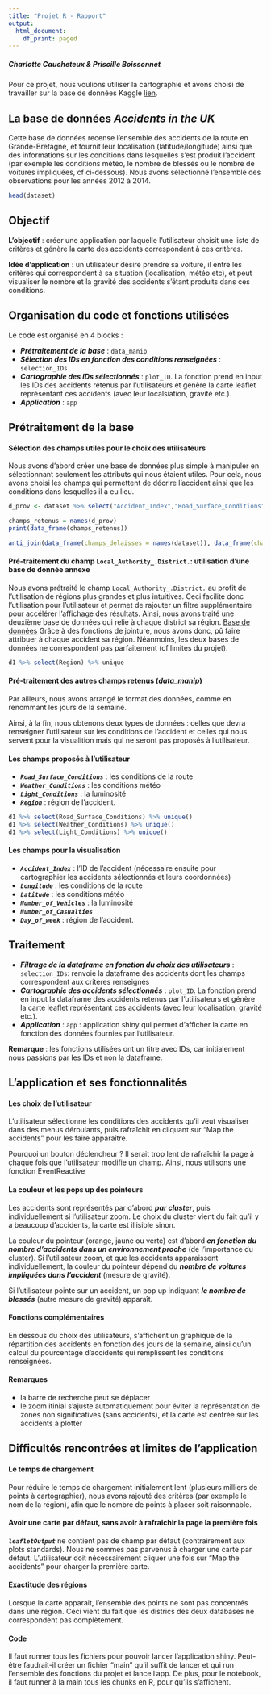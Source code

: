 ```yaml
---
title: "Projet R - Rapport"
output:
  html_document:
    df_print: paged
---
```

##### Charlotte Caucheteux & Priscille Boissonnet



Pour ce projet, nous voulions utiliser la cartographie et avons choisi de travailler sur la base de données Kaggle [lien](https://www.kaggle.com/daveianhickey/2000-16-traffic-flow-england-scotland-wales/data).



## La base de données _Accidents in the UK_

Cette base de données recense l'ensemble des accidents de la route en Grande-Bretagne, et fournit leur localisation (latitude/longitude) ainsi que des informations sur les conditions dans lesquelles s'est produit l'accident (par exemple les conditions météo, le nombre de blessés ou le nombre de voitures impliquées, cf ci-dessous).
Nous avons sélectionné l'ensemble des observations pour les années 2012 à 2014.
 
```r
head(dataset)
```


## Objectif 

**L'objectif** : créer une application par laquelle l'utilisateur choisit une liste de critères et génère la carte des accidents correspondant à ces critères. 

**Idée d'application** : un utilisateur désire prendre sa voiture, il entre les critères qui correspondent à sa situation (localisation, météo etc), et peut visualiser le nombre et la gravité des accidents s'étant produits dans ces conditions. 

## Organisation du code et fonctions utilisées  

Le code est organisé en 4 blocks :

* _**Prétraitement de la base**_ : `data_manip`
* _**Sélection des IDs en fonction des conditions renseignées**_ :  `selection_IDs`
* _**Cartographie des IDs sélectionnés**_ : `plot_ID`.  La fonction prend en input les IDs des accidents retenus par l'utilisateurs et génère la carte leaflet représentant ces accidents (avec leur localsiation, gravité etc.).
* _**Application**_ : `app`


## Prétraitement de la base
#### Sélection des champs utiles pour le choix des utilisateurs 

Nous avons d'abord créer une base de données plus simple à manipuler en sélectionnant seulement les attributs qui nous étaient utiles.
Pour cela, nous avons choisi les champs qui permettent de décrire l'accident ainsi que les conditions dans lesquelles il a eu lieu.

```r
d_prov <- dataset %>% select("Accident_Index","Road_Surface_Conditions","Weather_Conditions","Light_Conditions","Day_of_Week","Local_Authority_.District.","Number_of_Vehicles","Number_of_Casualties","Longitude","Latitude")

champs_retenus = names(d_prov)
print(data_frame(champs_retenus))
```

```r
anti_join(data_frame(champs_delaisses = names(dataset)), data_frame(champs_delaisses = names(d1)), by = "champs_delaisses")
```

#### Pré-traitement du champ `Local_Authority_.District.`: utilisation d'une base de donnée annexe 

Nous avons prétraité le champ `Local_Authority_.District.` au profit de l'utilisation de régions plus grandes et plus intuitives. Ceci facilite donc l'utilisation pour l'utilisateur et permet de rajouter un filtre supplémentaire pour accélérer l'affichage des résultats.
Ainsi, nous avons traité une deuxième base de données qui relie à chaque district sa région. 
[Base de données](http://geoportal.statistics.gov.uk/datasets/46d0cf00f75e4e4d8f5703c1cee283da_0)
Grâce à des fonctions de jointure, nous avons donc, pû faire attribuer à chaque accident sa région.
Néanmoins, les deux bases de données ne correspondent pas parfaitement (cf limites du projet).


```r
d1 %>% select(Region) %>% unique
```


#### Pré-traitement des autres champs retenus (_data_manip_)

Par ailleurs, nous avons arrangé le format des données, comme en renommant les jours de la semaine.

Ainsi, à la fin, nous obtenons deux types de données : celles que devra renseigner l'utilisateur sur les conditions de l'accident et celles qui nous servent pour la visualition mais qui ne seront pas proposés à l'utilisateur.

#### Les champs proposés à l'utilisateur
	
* _**`Road_Surface_Conditions`**_	: les conditions de la route		
* _**`Weather_Conditions`**_	: 	les conditions météo 
* _**`Light_Conditions`**_	: la luminosité 
* _**`Region`**_	: région de l'accident. 



```r
d1 %>% select(Road_Surface_Conditions) %>% unique()
d1 %>% select(Weather_Conditions) %>% unique()
d1 %>% select(Light_Conditions) %>% unique()
```


#### Les champs pour la visualisation 

* _**`Accident_Index`**_	: l'ID de l'accident (nécessaire ensuite pour cartographier les accidents sélectionnés et leurs coordonnées)			
* _**`Longitude`**_	: les conditions de la route		
* _**`Latitude`**_	: 	les conditions météo 
* _**`Number_of_Vehicles`**_	: la luminosité 
* _**`Number_of_Casualties`**_				
* _**`Day_of_week`**_	: région de l'accident. 



## Traitement 

* _**Filtrage de la dataframe en fonction du choix des utilisateurs**_ :  `selection_IDs`: renvoie la dataframe des accidents dont les champs correspondent aux critères renseignés
* _**Cartographie des accidents sélectionnés**_ : `plot_ID`.  La fonction prend en input la dataframe des accidents retenus par l'utilisateurs et génère la carte leaflet représentant ces accidents (avec leur localisation, gravité etc.).
* _**Application**_ : `app` : application shiny qui permet d'afficher la carte en fonction des données fournies par l'utilisateur.

**Remarque** : les fonctions utilisées ont un titre avec IDs, car initialement nous passions par les IDs et non la dataframe.

## L’application et ses fonctionnalités 

#### Les choix de l'utilisateur

L'utilisateur sélectionne les conditions des accidents qu'il veut visualiser dans des menus déroulants, puis rafraîchit en cliquant sur "Map the accidents" pour les faire apparaître. 

Pourquoi un bouton déclencheur ? Il serait trop lent de rafraîchir la page à chaque fois que l'utilisateur modifie un champ. Ainsi, nous utilisons une fonction EventReactive

#### La couleur et les pops up des pointeurs 

Les accidents sont représentés par d'abord _**par cluster**_, puis individuellement si l'utilisateur zoom. 
Le choix du cluster vient du fait qu'il y a beaucoup d'accidents, la carte est illisible sinon.

La couleur du pointeur (orange, jaune ou verte) est d'abord _**en fonction du nombre d’accidents dans un environnement proche**_ (de l'importance du cluster). Si l'utilisateur zoom, et que les accidents apparaissent individuellement, la couleur du pointeur dépend du _**nombre de voitures impliquées dans l'accident**_ (mesure de gravité). 

Si l'utilisateur pointe sur un accident, un pop up indiquant _**le nombre de blessés**_ (autre mesure de gravité) apparaît. 

#### Fonctions complémentaires

En dessous du choix des utilisateurs, s'affichent un graphique de la répartition des accidents en fonction des jours de la semaine, ainsi qu'un calcul du pourcentage d'accidents qui remplissent les conditions renseignées.

#### Remarques 
* la barre de recherche peut se déplacer  
* le zoom itinial s'ajuste automatiquement pour éviter la représentation de zones non significatives (sans accidents), et la carte est centrée sur les accidents à plotter

## Difficultés rencontrées et limites de l'application 
#### Le temps de chargement 

Pour réduire le temps de chargement initialement lent (plusieurs milliers de points à cartographier), nous avons rajouté des critères (par exemple le nom de la région), afin que le nombre de points à placer soit raisonnable.   

#### Avoir une carte par défaut, sans avoir à rafraichir la page la première fois 

_**`leafletOutput`**_ ne contient pas de champ par défaut (contrairement aux plots standards). Nous ne sommes pas parvenus à charger une carte par défaut. L'utilisateur doit nécessairement cliquer une fois sur "Map the accidents" pour charger la première carte. 

#### Exactitude des régions

Lorsque la carte apparait, l'ensemble des points ne sont pas concentrés dans une région. Ceci vient du fait que les districs des deux databases ne correspondent pas complètement.


#### Code 

Il faut runner tous les fichiers pour pouvoir lancer l'application shiny. Peut-être faudrait-il créer un fichier "main" qu'il suffit de lancer et qui run l'ensemble des fonctions du projet et lance l'app. 
De plus, pour le notebook, il faut runner à la main tous les chunks en R, pour qu'ils s'affichent.

